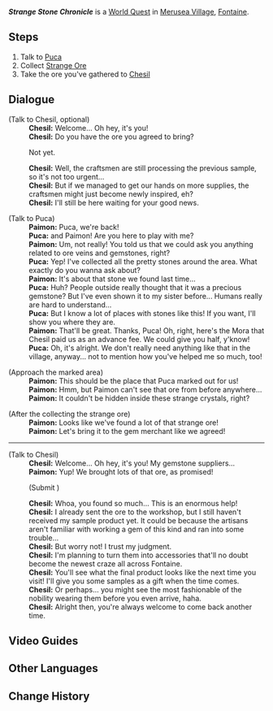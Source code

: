 {{Quest Infobox
|title         = Strange Stone Chronicle
|id            = 74058
|image         = World Quest Strange Stone Chronicle Part 2.png
|type          = World
|region        = Fontaine
|area          = Beryl Region
|subarea       = Merusea Village;"A Very Bright Place"
|characters    = Chesil; Paimon; Puca; Traveler
|startLocation = [[Merusea Village]], [[Fontaine]]
|prev          = Strange Stone Chronicle (Part 1)
|next          = Strange Stone Chronicle (Part 3)
|rewards       = Adventure EXP*150;Primogem*20;Mora*25,000;Strange Part*1
|rep           = Fontaine
|repAmt        = 20
|repOrder      = 578
}}
'''''Strange Stone Chronicle''''' is a [[World Quest]] in [[Merusea Village]], [[Fontaine]].

==Steps==
# Talk to [[Puca]]
# Collect [[Strange Ore]]
# Take the ore you've gathered to [[Chesil]]

==Dialogue==
{{Quest Description|In order to find Puca's token, you once again visit the vein from before...}}
{{Dialogue Start}}
;(Talk to Chesil, optional)
:'''Chesil:''' Welcome... Oh hey, it's you!
:'''Chesil:''' Do you have the ore you agreed to bring?
:{{DIcon}} Not yet.
:'''Chesil:''' Well, the craftsmen are still processing the previous sample, so it's not too urgent...
:'''Chesil:''' But if we managed to get our hands on more supplies, the craftsmen might just become newly inspired, eh?
:'''Chesil:''' I'll still be here waiting for your good news.

;(Talk to Puca)
:'''Paimon:''' Puca, we're back!
:'''Puca:''' {{Traveler}} and Paimon! Are you here to play with me?
:'''Paimon:''' Um, not really! You told us that we could ask you anything related to ore veins and gemstones, right?
:'''Puca:''' Yep! I've collected all the pretty stones around the area. What exactly do you wanna ask about?
:'''Paimon:''' It's about that stone we found last time...
:{{Black Screen|You tell Puca about how you sold the strange ore to the gemstone merchant...}}
:'''Puca:''' Huh? People outside really thought that it was a precious gemstone? But I've even shown it to my sister before... Humans really are hard to understand...
:'''Puca:''' But I know a lot of places with stones like this! If you want, I'll show you where they are.
:{{Black Screen|Puca marks the locations of the strange ore on your map.}}
:'''Paimon:''' That'll be great. Thanks, Puca! Oh, right, here's the Mora that Chesil paid us as an advance fee. We could give you half, y'know!
:'''Puca:''' Oh, it's alright. We don't really need anything like that in the village, anyway... not to mention how you've helped me so much, too!

;(Approach the marked area)
:'''Paimon:''' This should be the place that Puca marked out for us!
:'''Paimon:''' Hmm, but Paimon can't see that ore from before anywhere...
:'''Paimon:''' It couldn't be hidden inside these strange crystals, right?

;(After the collecting the strange ore)
:'''Paimon:''' Looks like we've found a lot of that strange ore!
:'''Paimon:''' Let's bring it to the gem merchant like we agreed!
----
;(Talk to Chesil)
:'''Chesil:''' Welcome... Oh hey, it's you! My gemstone suppliers...
:'''Paimon:''' Yup! We brought lots of that ore, as promised!
:;(Submit {{Item|Strange Ore|x=30}})
:'''Chesil:''' Whoa, you found so much... This is an enormous help!
:'''Chesil:''' I already sent the ore to the workshop, but I still haven't received my sample product yet. It could be because the artisans aren't familiar with working a gem of this kind and ran into some trouble...
:'''Chesil:''' But worry not! I trust my judgment.
:'''Chesil:''' I'm planning to turn them into accessories that'll no doubt become the newest craze all across Fontaine.
:'''Chesil:''' You'll see what the final product looks like the next time you visit! I'll give you some samples as a gift when the time comes.
:'''Chesil:''' Or perhaps... you might see the most fashionable of the nobility wearing them before you even arrive, haha.
:'''Chesil:''' Alright then, you're always welcome to come back another time.
{{Dialogue End}}

==Video Guides==
{{EVT
|video1   = https://youtu.be/OYOgWsYE4qI
|caption1 = Strange Stone Chronicle Part 2
}}
==Other Languages==
{{Other Languages|Transclude=Strange Stone Chronicle (Part 1)}}

==Change History==
{{Change History|4.0}}